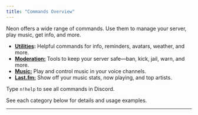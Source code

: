```yaml
---
title: "Commands Overview"
---
```


Neon offers a wide range of commands. Use them to manage your server, play music, get info, and more.

- [**Utilities**](commands/utlities)**:** Helpful commands for info, reminders, avatars, weather, and more.
- [**Moderation:**](commands/moderation) Tools to keep your server safe—ban, kick, jail, warn, and more.
- [**Music:**](commands/music) Play and control music in your voice channels.
- [**Last.fm:**](commands/lastfm) Show off your music stats, now playing, and top artists.

Type `n!help` to see all commands in Discord.

See each category below for details and usage examples.

---